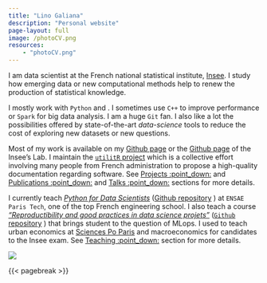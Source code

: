```yaml
---
title: "Lino Galiana"
description: "Personal website"
page-layout: full
image: /photoCV.png
resources:
    - "photoCV.png"
---
```


::: {.column-page-inset}
::: {.column-page-inset-left}

I am data scientist 
at the French national statistical institute, [Insee](https://www.insee.fr/fr/accueil).
I study how emerging data or new computational methods help to renew
the production of statistical knowledge. 

I mostly work with `Python` <i class="fab fa-python"></i> 
and <i class="fab fa-r-project"></i>. I sometimes use `C++` to improve performance
or `Spark` for big data analysis.
I am a huge `Git` <i class="fas fa-code-branch"></i> fan.
I also like a lot 
the possibilities offered by state-of-the-art _data-science_ tools to
reduce the cost of exploring new datasets or new questions.

Most of my work is available on my <a href="https://github.com/linogaliana" class="github"><i class="fab fa-github"></i></a> [Github page](https://github.com/linogaliana) or
the <a href="https://github.com/inseefrlab" class="github"><i class="fab fa-github"></i></a> [Github page](https://github.com/inseefrlab)
of the Insee's Lab. 
I maintain the [`utilitR` project](https://www.utilitr.org/) which is a collective effort involving many people from French administration to propose a high-quality documentation regarding <i class="fab fa-r-project"></i> software.
See [Projects :point_down:](#projects) and [Publications :point_down:](#publications) and [Talks :point_down:](#talks) sections for more details.

I currently teach [*Python for Data Scientists*](https://pythonds.linogaliana.fr/) 
([Github repository](https://github.com/linogaliana/python-datascientist) <a href="https://github.com/linogaliana/python-datascientist" class="github"><i class="fab fa-github"></i></a>)
at `ENSAE Paris Tech`,
one of the top French engineering school.
I also teach a course [_"Reproductibility and good practices in data science projets"_](https://ensae-reproductibilite.netlify.app/)
([`Github` repository](https://github.com/linogaliana/ensae-reproductibilite-website) <a href="https://github.com/linogaliana/ensae-reproductibilite-website" class="github"><i class="fab fa-github"></i></a>)
that brings student to the question of MLops.
I used to teach urban economics at [Sciences Po Paris](https://www.sciencespo.fr/en/) and 
macroeconomics for candidates to the Insee exam. See [Teaching :point_down:](#teaching) section for more details.


:::

<div class="column-margin column-container">
![](PhotoCV.png){.rounded}
</div>
:::

{{< pagebreak >}}

::: {.column-page-inset .text-center}
```{=html}
<a class="btn btn-outline-dark", href="https://twitter.com/linogaliana" target="_blank" rel="noopener noreferrer">
    <i class="bi bi-twitter" role='img' aria-label='Twitter'></i>
</a>

<a class="btn btn-outline-dark", href="https://github.com/linogaliana" target="_blank" rel="noopener noreferrer">
    <i class="bi bi-github" role='img' aria-label='Github'></i>
</a>

<a class="btn btn-outline-dark", href="https://www.linkedin.com/in/linogaliana/" target="_blank" rel="noopener noreferrer">
    <i class="bi bi-linkedin" role='img' aria-label='LinkedIn'></i>
</a>
```
:::